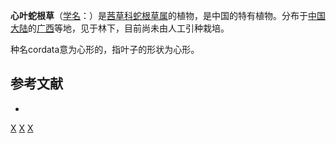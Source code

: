 {{Speciesbox 
| genus = Ophiorrhiza
| species = cordata
| authority = W. L. Sha ex H. S. Lo
}}

'''心叶蛇根草'''（[[学名|学名]]：{{lang|la|''Ophiorrhiza cordata''}}）是[[茜草科|茜草科]][[蛇根草属|蛇根草属]]的植物，是中国的特有植物。分布于[[中国大陆|中国大陆]]的[[广西|广西]]等地，见于林下，目前尚未由人工引种栽培。

种名cordata意为心形的，指叶子的形状为心形。

== 参考文献 ==
<div class="references-small">
* {{cite web| url =http://www.bioinfo.cn/db05/KmzwSpecies.php?action=view&id=19955| title =心叶蛇根草| work =《中国高等植物数据库全库》| publisher =中国科学院微生物研究所| author =昆明植物研究所| accessdate =2009-02-25| deadurl =yes| archiveurl =https://web.archive.org/web/20160305060303/http://www.bioinfo.cn/db05/KmzwSpecies.php?action=view&id=19955| archivedate =2016-03-05}}
</div>
{{Taxonbar|from=Q11072045}}

[[Category:蛇根草属|X]]
[[Category:中国特有植物|X]]
[[Category:广西植物|X]]


{{植物小作品}}